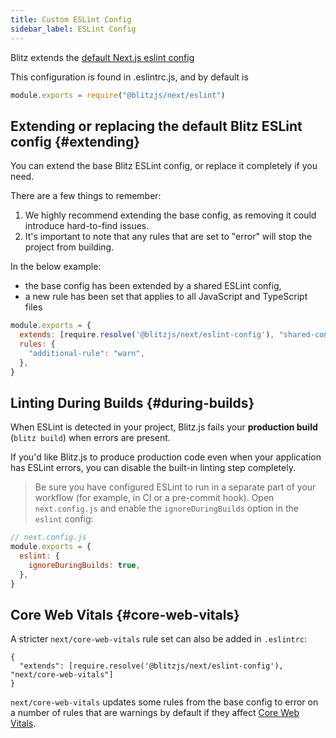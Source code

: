 ```yaml
---
title: Custom ESLint Config
sidebar_label: ESLint Config
---
```


Blitz extends the
[default Next.js eslint config](https://nextjs.org/docs/basic-features/eslint#eslint-plugin)

This configuration is found in .eslintrc.js, and by default is

```js
module.exports = require("@blitzjs/next/eslint")
```

## Extending or replacing the default Blitz ESLint config {#extending}

You can extend the base Blitz ESLint config, or replace it completely if
you need.

There are a few things to remember:

1. We highly recommend extending the base config, as removing it could
   introduce hard-to-find issues.
2. It's important to note that any rules that are set to "error" will stop
   the project from building.

In the below example:

- the base config has been extended by a shared ESLint config,
- a new rule has been set that applies to all JavaScript and TypeScript
  files

```js
module.exports = {
  extends: [require.resolve('@blitzjs/next/eslint-config'), "shared-config"],
  rules: {
    "additional-rule": "warn",
  },
}
```

## Linting During Builds {#during-builds}

When ESLint is detected in your project, Blitz.js fails your **production
build** (`blitz build`) when errors are present.

If you'd like Blitz.js to produce production code even when your
application has ESLint errors, you can disable the built-in linting step
completely.

> Be sure you have configured ESLint to run in a separate part of your
> workflow (for example, in CI or a pre-commit hook). Open
> `next.config.js` and enable the `ignoreDuringBuilds` option in the
> `eslint` config:

```js
// next.config.js
module.exports = {
  eslint: {
    ignoreDuringBuilds: true,
  },
}
```

## Core Web Vitals {#core-web-vitals}

A stricter `next/core-web-vitals` rule set can also be added in
`.eslintrc`:

```
{
  "extends": [require.resolve('@blitzjs/next/eslint-config'), "next/core-web-vitals"]
}
```

`next/core-web-vitals` updates some rules from the base config to error on
a number of rules that are warnings by default if they affect
[Core Web Vitals](https://web.dev/vitals/).
